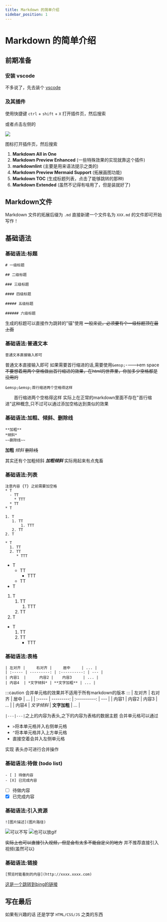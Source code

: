```yaml
---
title: Markdown 的简单介绍
sidebar_position: 1
---
```


# Markdown 的简单介绍

## 前期准备

### 安装 vscode

不多说了，先去装个 [vscode](https://code.visualstudio.com/)

### 及其插件

使用快捷键 `ctrl` + `shift` + `X` 打开插件页，然后搜索

或者点击左侧的

![](../../static/img/left.png)

图标打开插件页，然后搜索

1. **Markdown All in One**
2. **Markdown Preview Enhanced** (一些特殊效果的实现就靠这个插件)
3. **markdownlint** (主要是用来语法提示之类的)
4. **Markdown Preview Mermaid Support** (拓展画图功能)
5. **Markdown TOC** (生成标题列表，点击了能够跳转的那种)
6. **Markdown Extended** (虽然不记得有啥用了，但是装就好了)

## Markdown文件

Markdown 文件的拓展后缀为 `.md`
直接新建一个文件名为 `XXX.md` 的文件即可开始写作！

## 基础语法

### 基础语法:标题

```text
# 一级标题

## 二级标题

### 三级标题

#### 四级标题

##### 五级标题

###### 六级标题

```

生成的标题可以直接作为跳转的"锚"使用
~~一般来说，必须要有个一级标题顶在最上面~~

### 基础语法:普通文本

```text
普通文本直接输入即可
```

普通文本直接输入即可
如果需要首行缩进的话,需要使用`&emsp;`---->em space
~~不要想着用两个空格做出首行缩进的效果，在html的世界里，你加多少空格都是没用的~~


```text
&emsp;&emsp;首行缩进两个空格得这样
```

&emsp;&emsp;首行缩进两个空格得这样
实际上在正常的markdown里面不存在"首行缩进"这种概念,只不过可以通过添加空格达到类似的效果

### 基础语法:加粗、倾斜、删除线

```text
**加粗**
*倾斜*
~~删除线~~
```

**加粗**
*倾斜*
~~删除线~~

其实还有个加粗倾斜
***加粗倾斜***
实际用起来有点鬼畜

### 基础语法:列表

```text
注意内容 {T} 之前需要加空格
* T
  - TT
    * TTT
  * TT
* T

1. T
   1. TT
       1. TTT
   2. TT
2. T

* T
  1. TT
  2. TT
     * TTT
```

* T
  - TT
    * TTT
  * TT
* T

1. T
   1. TT
       1. TTT
   2. TT
2. T

* T
  1. TT
  2. TT
     * TTT

### 基础语法:表格

```text
| 左对齐 |     右对齐 |     居中     | ... |
| :----- | ---------: | :----------: | --- |
| 内容1  |      内容2 |    内容3     | ... |
| 内容4  | *文字倾斜* | **文字加粗** | ... |
```
:::caution
合并单元格的效果并不适用于所有markdown的版本
:::
| 左对齐 |     右对齐 |     居中     | ... |
| :----- | ---------: | :----------: | --- |
| 内容1  |      内容2 |    内容3     | ... |
| 内容4  | *文字倾斜* | **文字加粗** | ... |

`|---|---|`之上的内容为表头,之下的内容为表格的数据主题
合并单元格可以通过

* `>`将本单元格并入右侧单元格
* `^`将本单元格并入上方单元格
* 直接空着会并入左侧单元格

实现
表头亦可进行合并操作


### 基础语法:待做 (todo list)

```text
- [ ] 待做内容
- [X] 已完成内容
```

- [ ] 待做内容
- [X] 已完成内容

### 基础语法:引入资源

```text
![图片描述](图片路径)
```

![可以不写](../../static/img/srcJpg.jpg) ![也可以放gif](../../static/img/srcGif.gif)

~~实际上也可以直接引入视频，但是会有太多不能自定义的地方~~
并不推荐直接引入视频(虽然可以)

### 基础语法:链接

```text
[预览时能看到的内容](http://xxxx.xxxx.com)
```

[这是一个跳转到bing的链接](http://cn.bing.com)

## 写在最后

如果有兴趣的话
还是学学 `HTML/CSS/JS` 之类的东西
